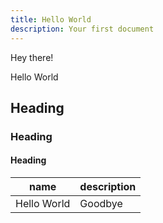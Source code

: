 ```yaml
---
title: Hello World
description: Your first document
---
```


Hey there!

<Callout>Hello World</Callout>

## Heading

<Cards>
  <Card title="Learn more about Next.js" href="https://nextjs.org/docs" />
  <Card title="Learn more about Fumadocs" href="https://fumadocs.vercel.app" />
</Cards>

### Heading

#### Heading

| name        | description |
| ----------- | ----------- |
| Hello World | Goodbye     |
